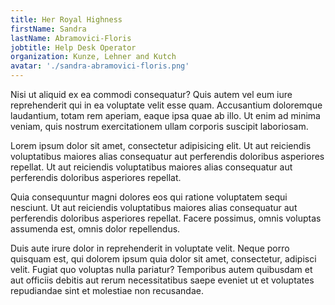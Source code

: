 ```yaml
---
title: Her Royal Highness
firstName: Sandra
lastName: Abramovici-Floris
jobtitle: Help Desk Operator
organization: Kunze, Lehner and Kutch
avatar: './sandra-abramovici-floris.png'
---
```


Nisi ut aliquid ex ea commodi consequatur? Quis autem vel eum iure reprehenderit qui in ea voluptate velit esse quam. Accusantium doloremque laudantium, totam rem aperiam, eaque ipsa quae ab illo. Ut enim ad minima veniam, quis nostrum exercitationem ullam corporis suscipit laboriosam.

Lorem ipsum dolor sit amet, consectetur adipisicing elit. Ut aut reiciendis voluptatibus maiores alias consequatur aut perferendis doloribus asperiores repellat. Ut aut reiciendis voluptatibus maiores alias consequatur aut perferendis doloribus asperiores repellat.

Quia consequuntur magni dolores eos qui ratione voluptatem sequi nesciunt. Ut aut reiciendis voluptatibus maiores alias consequatur aut perferendis doloribus asperiores repellat. Facere possimus, omnis voluptas assumenda est, omnis dolor repellendus.

Duis aute irure dolor in reprehenderit in voluptate velit. Neque porro quisquam est, qui dolorem ipsum quia dolor sit amet, consectetur, adipisci velit. Fugiat quo voluptas nulla pariatur? Temporibus autem quibusdam et aut officiis debitis aut rerum necessitatibus saepe eveniet ut et voluptates repudiandae sint et molestiae non recusandae.

